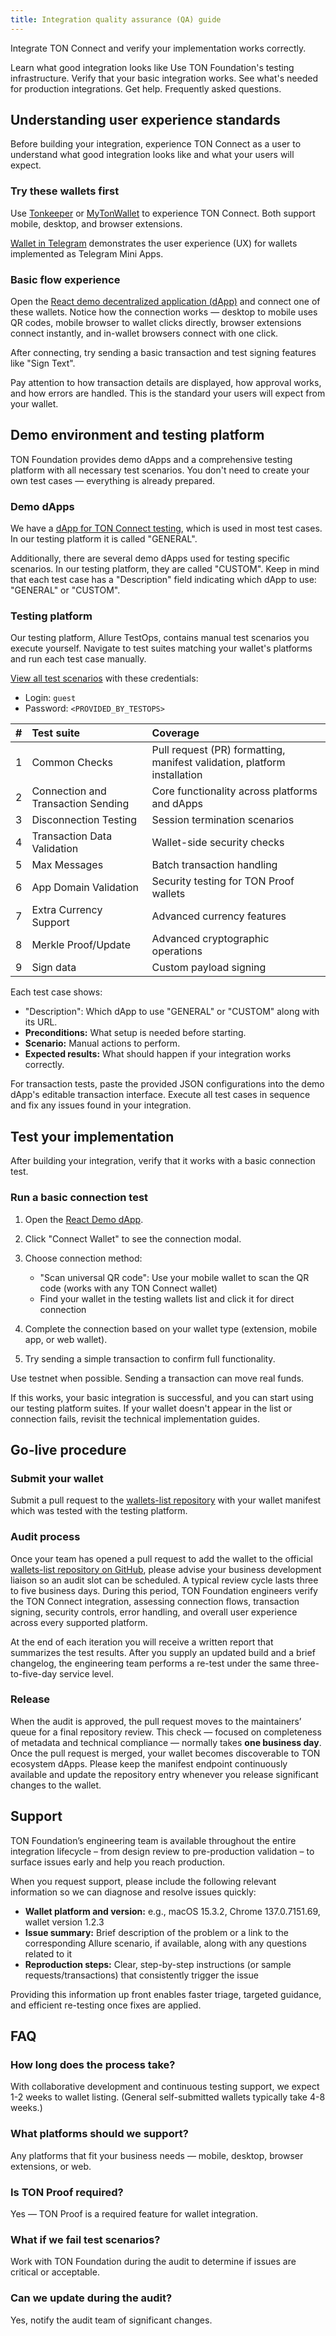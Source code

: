 ```yaml
---
title: Integration quality assurance (QA) guide
---
```


Integrate TON Connect and verify your implementation works correctly.

<Columns cols={2}>
  <Card
    title="Understanding user experience standards"
    href="#understanding-user-experience-standards"
  >
    Learn what good integration looks like
  </Card>
  <Card
    title="Demo environment and testing platform"
    href="#demo-environment-and-testing-platform"
  >
    Use TON Foundation's testing infrastructure.
  </Card>
  <Card
    title="Testing your implementation"
    href="#testing-your-implementation"
  >
    Verify that your basic integration works.
  </Card>
  <Card
    title="Go-live procedure"
    href="#go-live-procedure"
  >
    See what's needed for production integrations.
  </Card>
  <Card
    title="Support"
    href="#support"
  >
    Get help.
  </Card>
  <Card
    title="FAQ"
    href="#faq"
  >
    Frequently asked questions.
  </Card>
</Columns>

## Understanding user experience standards

Before building your integration, experience TON Connect as a user to understand what good integration looks like and what your users will expect.

### Try these wallets first

Use [Tonkeeper](https://tonkeeper.com/) or [MyTonWallet](https://mytonwallet.io/) to experience TON Connect. Both support mobile, desktop, and browser extensions.

[Wallet in Telegram](https://t.me/wallet) demonstrates the user experience (UX) for wallets implemented as Telegram Mini Apps.

### Basic flow experience

Open the [React demo decentralized application (dApp)](https://ton-connect.github.io/demo-dapp-with-react-ui/) and connect one of these wallets. Notice how the connection works — desktop to mobile uses QR codes, mobile browser to wallet clicks directly, browser extensions connect instantly, and in-wallet browsers connect with one click.

After connecting, try sending a basic transaction and test signing features like "Sign Text".

Pay attention to how transaction details are displayed, how approval works, and how errors are handled. This is the standard your users will expect from your wallet.

## Demo environment and testing platform

TON Foundation provides demo dApps and a comprehensive testing platform with all necessary test scenarios. You don't need to create your own test cases — everything is already prepared.

### Demo dApps

We have a [dApp for TON Connect testing](https://ton-connect.github.io/demo-dapp-with-react-ui/), which is used in most test cases. In our testing platform it is called "GENERAL".

Additionally, there are several demo dApps used for testing specific scenarios. In our testing platform, they are called "CUSTOM". Keep in mind that each test case has a "Description" field indicating which dApp to use: "GENERAL" or "CUSTOM".

### Testing platform

Our testing platform, Allure TestOps, contains manual test scenarios you execute yourself. Navigate to test suites matching your wallet's platforms and run each test case manually.

[View all test scenarios](https://tontech.testops.cloud/project/1/test-cases?treeId=2) with these credentials:

- Login: `guest`
- Password: `<PROVIDED_BY_TESTOPS>`

| \#  | Test suite                         | Coverage                                                  |
| :-- | :--------------------------------- | :-------------------------------------------------------- |
| 1   | Common Checks                      | Pull request (PR) formatting, manifest validation, platform installation |
| 2   | Connection and Transaction Sending | Core functionality across platforms and dApps             |
| 3   | Disconnection Testing              | Session termination scenarios                             |
| 4   | Transaction Data Validation        | Wallet-side security checks                               |
| 5   | Max Messages                       | Batch transaction handling                                |
| 6   | App Domain Validation              | Security testing for TON Proof wallets                    |
| 7   | Extra Currency Support             | Advanced currency features                                |
| 8   | Merkle Proof/Update                | Advanced cryptographic operations                         |
| 9   | Sign data                          | Custom payload signing                                    |

Each test case shows:

- "Description": Which dApp to use "GENERAL" or "CUSTOM" along with its URL.
- **Preconditions:** What setup is needed before starting.
- **Scenario:** Manual actions to perform.
- **Expected results:** What should happen if your integration works correctly.

For transaction tests, paste the provided JSON configurations into the demo dApp's editable transaction interface. Execute all test cases in sequence and fix any issues found in your integration.

## Test your implementation

After building your integration, verify that it works with a basic connection test.

### Run a basic connection test

1. Open the [React Demo dApp](https://ton-connect.github.io/demo-dapp-with-react-ui/).
1. Click "Connect Wallet" to see the connection modal.
1. Choose connection method:

    - "Scan universal QR code": Use your mobile wallet to scan the QR code (works with any TON Connect wallet)
    - Find your wallet in the testing wallets list and click it for direct connection

1. Complete the connection based on your wallet type (extension, mobile app, or web wallet).
1. Try sending a simple transaction to confirm full functionality.

<Aside type="caution" title="Funds at risk">
Use testnet when possible. Sending a transaction can move real funds.
</Aside>

If this works, your basic integration is successful, and you can start using our testing platform suites. If your wallet doesn't appear in the list or connection fails, revisit the technical implementation guides.

## Go-live procedure

### Submit your wallet

Submit a pull request to the [wallets-list repository](https://github.com/ton-connect/wallets-list) with your wallet manifest which was tested with the testing platform.

### Audit process

Once your team has opened a pull request to add the wallet to the official [wallets-list repository on GitHub](https://github.com/ton-connect/wallets-list), please advise your business development liaison so an audit slot can be scheduled. A typical review cycle lasts three to five business days. During this period, TON Foundation engineers verify the TON Connect integration, assessing connection flows, transaction signing, security controls, error handling, and overall user experience across every supported platform.

At the end of each iteration you will receive a written report that summarizes the test results. After you supply an updated build and a brief changelog, the engineering team performs a re-test under the same three-to-five-day service level.

### Release

When the audit is approved, the pull request moves to the maintainers’ queue for a final repository review. This check — focused on completeness of metadata and technical compliance — normally takes **one business day**. Once the pull request is merged, your wallet becomes discoverable to TON ecosystem dApps. Please keep the manifest endpoint continuously available and update the repository entry whenever you release significant changes to the wallet.

## Support

TON Foundation’s engineering team is available throughout the entire integration lifecycle – from design review to pre-production validation – to surface issues early and help you reach production.

When you request support, please include the following relevant information so we can diagnose and resolve issues quickly:

- **Wallet platform and version:** e.g., macOS 15.3.2, Chrome 137.0.7151.69, wallet version 1.2.3
- **Issue summary:** Brief description of the problem or a link to the corresponding Allure scenario, if available, along with any questions related to it
- **Reproduction steps:** Clear, step-by-step instructions (or sample requests/transactions) that consistently trigger the issue

Providing this information up front enables faster triage, targeted guidance, and efficient re-testing once fixes are applied.

## FAQ

### How long does the process take?

With collaborative development and continuous testing support, we expect 1-2 weeks to wallet listing. (General self-submitted wallets typically take 4-8 weeks.)

### What platforms should we support?

Any platforms that fit your business needs — mobile, desktop, browser extensions, or web.

### Is TON Proof required?

Yes — TON Proof is a required feature for wallet integration.

### What if we fail test scenarios?

Work with TON Foundation during the audit to determine if issues are critical or acceptable.

### Can we update during the audit?

Yes, notify the audit team of significant changes.
